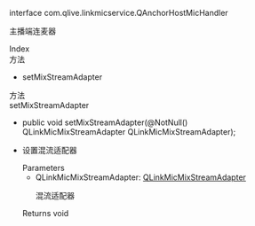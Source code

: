 <link rel="stylesheet" type="text/css" href="https://docs.qnsdk.com/styles/doc-v4-api.css" />
<div class="rtc-doc rtc-doc-page" id="rtc-doc">
<section class="rtc-doc-panel rtc-doc-describe rtc-doc-note">
                <p>interface com.qlive.linkmicservice.QAnchorHostMicHandler</p>
                <p>主播端连麦器</p>
</section>
            <div class="rtc-doc-page-wrap">Index</div>
<section class="rtc-doc-panel">
        <div class="rtc-doc-page-title">方法</div>
        <ul class="rtc-doc-catalogue">
                <li><a onClick='document.location.replace(`${document.location.protocol}//${document.location.host}${document.location.pathname}${document.location.search}#setMixStreamAdapter`)'>setMixStreamAdapter</a></li>
        </ul>
</section>
<div class="rtc-doc-page-wrap">方法</div>
<section class="rtc-doc-panel">
<div class="rtc-doc-page-title rtc-doc-antor" id="setMixStreamAdapter">setMixStreamAdapter</div>
<ul class="rtc-doc-page-container">
        <li class="rtc-doc-sign-signature">
public void setMixStreamAdapter(@NotNull()
QLinkMicMixStreamAdapter QLinkMicMixStreamAdapter);</li>
    </li>
<li class="rtc-doc-page-description">
    <div class="rtc-doc-desc-wrap">
        <p>设置混流适配器</p>
    </div>
<div class="rtc-doc-parameters-title">Parameters</div>
<ul class="rtc-doc-parameters">
    <li>
        <div>
            QLinkMicMixStreamAdapter: <a href='https://developer.qiniu.com/lowcode/api/12088/QLinkMicMixStreamAdapter'>QLinkMicMixStreamAdapter</a>
        </div>
                <p>混流适配器</p>
    </li>
</ul>
    <div class="rtc-doc-returns-title">Returns <span>void</span></div>
</li>
</ul>
</section>
</div>



